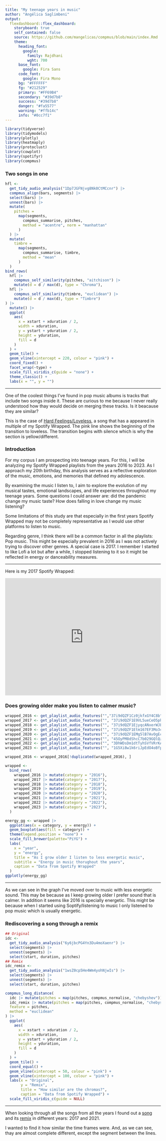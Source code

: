 ```yaml
---
title: "My teenage years in music"
author: "Angélica Saglimbeni"
output: 
  flexdashboard::flex_dashboard:
    storyboard: true
    self_contained: false
    source: https://github.com/mangelicas/compmus/blob/main/index.Rmd
    theme:
      heading_font:
        google: 
          family: Rajdhani
          wght: 700
      base_font:
        google: Fira Sans
      code_font:
        google: Fira Mono
      bg: "#FFFFFF"
      fg: "#212529" 
      primary: "#FF69B4"
      secondary: "#39d7b8"
      success: "#39d7b8"
      danger: "#fa5577"
      warning: "#ffb14c"
      info: "#0cc7f1"
---
```


```r
library(tidyverse)
library(tidymodels)
library(plotly)
library(heatmaply)
library(protoclust)
library(cowplot)
library(spotifyr)
library(compmus)
```

### Two songs in one

```r
hfl <-
  get_tidy_audio_analysis("1Dp7JGFNjvg8Nk0CtMCcnr") |>
  compmus_align(bars, segments) |>
  select(bars) |>
  unnest(bars) |>
  mutate(
    pitches =
      map(segments,
        compmus_summarise, pitches,
        method = "acentre", norm = "manhattan"
      )
  ) |>
  mutate(
    timbre =
      map(segments,
        compmus_summarise, timbre,
        method = "mean"
      )
  )
bind_rows(
  hfl |>
    compmus_self_similarity(pitches, "aitchison") |>
    mutate(d = d / max(d), type = "Chroma"),
  hfl |>
    compmus_self_similarity(timbre, "euclidean") |>
    mutate(d = d / max(d), type = "Timbre")
) |>
  mutate() |>
  ggplot(
    aes(
      x = xstart + xduration / 2,
      width = xduration,
      y = ystart + yduration / 2,
      height = yduration,
      fill = d
    )
  ) +
  geom_tile() +
  geom_vline(xintercept = 220, colour = "pink") +
  coord_fixed() +
  facet_wrap(~type) +
  scale_fill_viridis_c(guide = "none") +
  theme_classic() +
  labs(x = "", y = "")
```

***
One of the coolest things I've found in pop music albums is tracks that include two songs inside it. These are curious to me because I never really understood how thay would decide on merging these tracks. Is it beacause they are similar?

This is the case of  [Hard Feelings/Loveless](https://open.spotify.com/intl-es/track/6y6jbcPG4Yn3Du4moXaenr?si=1ccc365a763b4e35), a song that has a appeared in multiple of my Spotify Wrapped. The pink line shows the beginning of the transition to loveless. The transition begins with silence which is why the section is yellow/different.


### Introduction

For my corpus I am prospecting into teenage years. For this, I will be analyzing my Spotify Wrapped playlists from the years 2016 to 2023. As I approach my 20th birthday, this analysis serves as a reflective exploration of the music, emotions, and memories that defined my adolescence.

By examining the music I listen to, I aim to explore the evolution of my musical tastes, emotional landscapes, and life experiences throughout my teenage years. Some questions I could answer are: did the pandemic change my music taste? How does falling in love change my music listening?

Some limitations of this study are that especially in the first years Spotify Wrapped may not be completely representative as I would use other platforms to listen to music.

Regarding genre, I think there will be a common factor in all the playlists: Pop music. This might be especially prevalent in 2016 as I was not actively trying to discover other genres. A special case is 2017. I remember I started to like Lofi a lot but after a while, I stopped listening to it so it might be reflected in energy or danceability measures.


***

Here is my 2017 Spotify Wrapped:

<iframe src="https://open.spotify.com/embed/playlist/37i9dQZF1E9VL5ueCeO5ph?utm_source=generator" width="100%" height="380" frameBorder="0" allowfullscreen="" allow="autoplay; clipboard-write; encrypted-media; fullscreen; picture-in-picture"></iframe>


### Does growing older make you listen to calmer music?

```r
wrapped_2016 <- get_playlist_audio_features("","37i9dQZF1Cz0jkfxGY4C8b")
wrapped_2017 <- get_playlist_audio_features("", "37i9dQZF1E9VL5ueCeO5ph")
wrapped_2018 <- get_playlist_audio_features("", "37i9dQZF1EjyqcANxerWJE")
wrapped_2019 <- get_playlist_audio_features("", "37i9dQZF1Etm167EF3Mo3c")
wrapped_2020 <- get_playlist_audio_features("", "37i9dQZF1EMg5lB7AvOgEc")
wrapped_2021 <- get_playlist_audio_features("", "45OyPM8dShcC7b029GQlQz")
wrapped_2022 <- get_playlist_audio_features("", "3DhWDsDm1dtTyhSVfVRrKA")
wrapped_2023 <- get_playlist_audio_features("", "1G5Xi8w1k6riJpEdO4oBfp")
```

```r
wrapped_2016 <- wrapped_2016[!duplicated(wrapped_2016), ]

```

```r
wrapped <-
  bind_rows(
    wrapped_2016 |> mutate(category = "2016"),
    wrapped_2017 |> mutate(category = "2017"),
    wrapped_2018 |> mutate(category = "2018"),
    wrapped_2019 |> mutate(category = "2019"),
    wrapped_2020 |> mutate(category = "2020"),
    wrapped_2021 |> mutate(category = "2021"),
    wrapped_2022 |> mutate(category = "2022"),
    wrapped_2023 |> mutate(category = "2023"),
  )
```

```r
energy_gg <- wrapped |>
  ggplot(aes(x = category, y = energy)) +
  geom_boxplot(aes(fill = category)) +
  theme(legend.position = "none") +
  scale_fill_brewer(palette="PiYG") +
  labs(
    x = "year",
    y = "energy",
    title = "As I grow older I listen to less energetic music",
    subtitle = "Energy in music thorughout the years",
    caption = "Data from Spotify Wrapped"
  ) 
ggplotly(energy_gg)
```

***

As we can see in the graph I've moved over to music with less energetic sound. This may be because as I keep growing older I prefer sound that is calmer. In addition it seems like 2016 is specially energetic. This might be because when I started using Soptify/listening to music I only listened to pop music which is usually energetic. 

### Rediscovering a song through a remix

```r
## Original
idc <-
  get_tidy_audio_analysis("6y6jbcPG4Yn3Du4moXaenr") |>
  select(segments) |>
  unnest(segments) |>
  select(start, duration, pitches)
## Remix
idc_remix <-
  get_tidy_audio_analysis("1wsZ0cp5He4Wm4yohNjwIs") |>
  select(segments) |>
  unnest(segments) |>
  select(start, duration, pitches)
```

```r
compmus_long_distance(
  idc |> mutate(pitches = map(pitches, compmus_normalise, "chebyshev")),
  idc_remix |> mutate(pitches = map(pitches, compmus_normalise, "chebyshev")),
  feature = pitches,
  method = "euclidean"
) |>
  ggplot(
    aes(
      x = xstart + xduration / 2,
      width = xduration,
      y = ystart + yduration / 2,
      height = yduration,
      fill = d
    )
  ) +
  geom_tile() +
  coord_equal() +
  geom_vline(xintercept = 50, colour = "pink") +
  geom_vline(xintercept = 100, colour = "pink") +
  labs(x = "Original",
       y = "Remix",
       title = "How similar are the chromas?",
       caption = "Data from Spotify Wrapped") +
  scale_fill_viridis_c(guide = NULL)
```


***

When looking through all the songs from all the years I found out a [song](https://open.spotify.com/intl-es/track/6y6jbcPG4Yn3Du4moXaenr?si=1ccc365a763b4e35) and its [remix](https://open.spotify.com/intl-es/track/1wsZ0cp5He4Wm4yohNjwIs?si=614241e7ec424b23) in different years: 2017 and 2021.

I wanted to find it how similar the time frames were. And, as we can see, thay are almost complete different, except the segment between the lines.